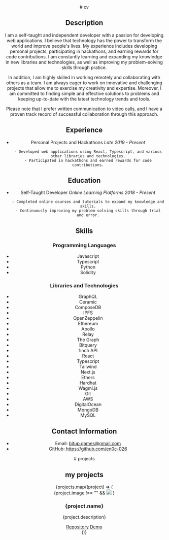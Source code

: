 
<Header />
<div className="container">
<section className="readme">
# cv

## Description

I am a self-taught and independent developer with a passion for developing web applications. I believe that technology has the power to transform the world and improve people's lives. My experience includes developing personal projects, participating in hackathons, and earning rewards for code contributions. I am constantly learning and expanding my knowledge in new libraries and technologies, as well as improving my problem-solving skills through pratice.

In addition, I am highly skilled in working remotely and collaborating with others as a team. I am always eager to work on innovative and challenging projects that allow me to exercise my creativity and expertise. Moreover, I am committed to finding simple and effective solutions to problems and keeping up-to-date with the latest technology trends and tools.

Please note that I prefer written communication to video calls, and I have a proven track record of successful collaboration through this approach.

## Experience

- Personal Projects and Hackathons
  _Late 2019 - Present_

      - Developed web applications using React, Typescript, and various
      other libraries and technologies.
      - Participated in hackathons and earned rewards for code contributions.

## Education

- Self-Taught Developer
  _Online Learning Platforms_
  _2018 - Present_

      - Completed online courses and tutorials to expand my knowledge and skills.
      - Continuously improving my problem-solving skills through trial and error.

## Skills

### Programming Languages

- Javascript
- Typescript
- Python
- Solidity

### Libraries and Technologies

- GraphQL
- Ceramic
- ComposeDB
- IPFS
- OpenZeppelin
- Ethereum
- Apollo
- Relay
- The Graph
- Bitquery
- 1inch API
- React
- Typescript
- Tailwind
- Next.js
- Ethers
- Hardhat
- Wagmi.js
- Git
- AWS
- DigitalOcean
- MongoDB
- MySQL

## Contact Information

- Email: bitup.games@gmail.com
- GitHub: https://github.com/en0c-026


</section>
<section className="portfolio">
# projects

## my projects

<div className="project-list">
{projects.map((project) => (
  <div className="project">
    {project.image !== "" &&
    <img className="project-image" src={project.image} />
    }
    <h3>{project.name}</h3>
    <p>{project.description}</p>
    <div className="project-links">
      <a href={project.repo} target='_blank'>Repository</a>
      <a href={project.demo} target='_blank'>Demo</a>
    </div>

  </div>
))}
</div>

</section>
</div>
<Footer />
